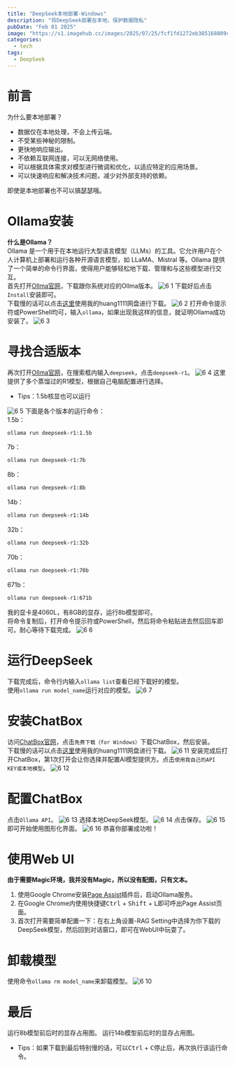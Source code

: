 ```yaml
---
title: "DeepSeek本地部署-Windows"
description: "将DeepSeek部署在本地，保护数据隐私"
pubDate: "Feb 01 2025"
image: "https://s1.imagehub.cc/images/2025/07/25/fcf1fd1272eb385168809cee5a7f3041.png"
categories:
  - tech
tags:
  - DeepSeek
---
```



# 前言
为什么要本地部署？
- 数据仅在本地处理，不会上传云端。
- 不受某些神秘的限制。
- 更快地响应输出。
- 不依赖互联网连接，可以无网络使用。
- 可以根据具体需求对模型进行微调和优化，以适应特定的应用场景。
- 可以快速响应和解决技术问题，减少对外部支持的依赖。

<Warning>即使是本地部署也不可以搞瑟瑟哦。</Warning>

# Ollama安装
**什么是Ollama？**  
Ollama 是一个用于在本地运行大型语言模型（LLMs）的工具。它允许用户在个人计算机上部署和运行各种开源语言模型，如 LLaMA、Mistral 等。Ollama 提供了一个简单的命令行界面，使得用户能够轻松地下载、管理和与这些模型进行交互。  
首先打开[Ollma官网](https://ollama.com/)，下载跟你系统对应的Ollma版本。
![6 1](https://s1.imagehub.cc/images/2025/04/28/4b143af2a4fa05c042451955bb40f569.png)
下载好后点击`Install`安装即可。  
下载慢的话可以点击[这里](https://pan.huang1111.cn/s/k24KWuB)使用我的huang1111网盘进行下载。
![6 2](https://s1.imagehub.cc/images/2025/04/28/72f44861722d171ad5feeab95307980f.png)
打开命令提示符或PowerShell均可，输入`ollama`，如果出现我这样的信息，就证明Ollama成功安装了。
![6 3](https://s1.imagehub.cc/images/2025/04/28/ef6acb99412476ea3cc810ab527c5aa1.png)

# 寻找合适版本
再次打开[Ollma官网](https://ollama.com/)，在搜索框内输入`deepseek`，点击`deepseek-r1`。
![6 4](https://s1.imagehub.cc/images/2025/04/28/2280bbc73050ad6aa36e900e36d57aa0.png)
这里提供了多个蒸馏过的R1模型，根据自己电脑配置进行选择。  
- Tips：1.5b核显也可以运行

![6 5](https://s1.imagehub.cc/images/2025/04/28/12e54d06043fe3199fb54d679f4687cb.png)
下面是各个版本的运行命令：  
1.5b：  
```txt
ollama run deepseek-r1:1.5b
```
7b：
```txt
ollama run deepseek-r1:7b
```
8b：
```txt
ollama run deepseek-r1:8b
```
14b：
```txt
ollama run deepseek-r1:14b
```
32b：
```txt
ollama run deepseek-r1:32b
```
70b：
```txt
ollama run deepseek-r1:70b
```
671b：
```txt
ollama run deepseek-r1:671b
```
我的显卡是4060L，有8GB的显存，运行8b模型即可。  
将命令复制后，打开命令提示符或PowerShell，然后将命令粘贴进去然后回车即可。耐心等待下载完成。
![6 6](https://s1.imagehub.cc/images/2025/04/28/d45ffb01ece150f7e7d6265714dd7be2.png)

# 运行DeepSeek
下载完成后，命令行内输入`ollama list`查看已经下载好的模型。  
使用`ollama run model_name`运行对应的模型。
![6 7](https://s1.imagehub.cc/images/2025/04/28/0505dc71695d9448f2612030a5624030.png)

# 安装ChatBox
访问[ChatBox官网](https://chatboxai.app/)，点击`免费下载（for Windows）`下载ChatBox，然后安装。  
下载慢的话可以点击[这里](https://pan.huang1111.cn/s/K9ODKhY)使用我的huang1111网盘进行下载。
![6 11](https://s1.imagehub.cc/images/2025/04/28/f180ee7d4c2633bf52426cfbead7160b.png)
安装完成后打开ChatBox，第1次打开会让你选择并配置AI模型提供方。点击`使用我自己的API KEY或本地模型`。
![6 12](https://s1.imagehub.cc/images/2025/04/28/6ada809adbd3d9801c5c4e34f20695ad.png)

# 配置ChatBox
点击`Ollama API`。
![6 13](https://s1.imagehub.cc/images/2025/04/28/c1f47c98104330a4241361c335a583f9.png)
选择本地DeepSeek模型。
![6 14](https://s1.imagehub.cc/images/2025/04/28/b69b8258e10a0cc6ce534ab752518a63.png)
点击保存。
![6 15](https://s1.imagehub.cc/images/2025/04/28/f7db55b0c71a10ea270f64239dd932c7.png)
即可开始使用图形化界面。
![6 16](https://s1.imagehub.cc/images/2025/04/28/cf8b483330146307d80dab0abc09e737.png)
<Success>恭喜你部署成功啦！</Success>

# 使用Web UI
**由于需要Magic环境，我并没有Magic，所以没有配图，只有文本。**  
1. 使用Google Chrome安装[Page Assist](https://chromewebstore.google.com/detail/page-assist-%E6%9C%AC%E5%9C%B0-ai-%E6%A8%A1%E5%9E%8B%E7%9A%84-web/jfgfiigpkhlkbnfnbobbkinehhfdhndo)插件后，启动Ollama服务。  
2. 在Google Chrome内使用快捷键<Kbd>Ctrl</Kbd> + <Kbd>Shift</Kbd> + <Kbd>L</Kbd>即可呼出Page Assist页面。
3. 首次打开需要简单配置一下：在右上角设置-RAG Setting中选择为你下载的DeepSeek模型，然后回到对话窗口，即可在WebUI中玩耍了。

# 卸载模型
使用命令`ollama rm model_name`来卸载模型。
![6 10](https://s1.imagehub.cc/images/2025/04/28/6ee23cb49807af2ff0d89a3a966a4018.png)
# 最后
运行8b模型前后时的显存占用图。
<Diff r="https://s1.imagehub.cc/images/2025/04/28/c300b94c70ae901c1e97600747e8a65c.png" l="https://s1.imagehub.cc/images/2025/04/28/1062bd0d805501a72dd53dfc264a84aa.png"></Diff>
运行14b模型前后时的显存占用图。
<Diff r="https://s1.imagehub.cc/images/2025/04/28/c300b94c70ae901c1e97600747e8a65c.png" l="https://s1.imagehub.cc/images/2025/04/28/802f847e374f937caac27e7cba514625.png"></Diff>

- Tips：如果下载到最后特别慢的话，可以<Kbd>Ctrl</Kbd> + <Kbd>C</Kbd>停止后，再次执行该运行命令。
